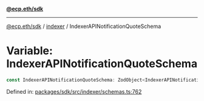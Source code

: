 [**@ecp.eth/sdk**](../../index.mdx)

***

[@ecp.eth/sdk](/sdk-reference/index.mdx) / [indexer](/sdk-reference/indexer/index.mdx) / IndexerAPINotificationQuoteSchema

# Variable: IndexerAPINotificationQuoteSchema

```ts
const IndexerAPINotificationQuoteSchema: ZodObject<IndexerAPINotificationQuoteSchemaType>;
```

Defined in: [packages/sdk/src/indexer/schemas.ts:762](https://github.com/ecp-eth/comments-monorepo/blob/main/packages/sdk/src/indexer/schemas.ts#L762)
